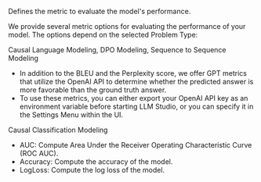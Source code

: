 Defines the metric to evaluate the model's performance. 

We provide several metric options for evaluating the performance of your model. The options depend on the selected Problem Type:

Causal Language Modeling, DPO Modeling, Sequence to Sequence Modeling
- In addition to the BLEU and the Perplexity score, we offer GPT metrics that utilize the OpenAI API to determine whether
the predicted answer is more favorable than the ground truth answer.
- To use these metrics, you can either export your OpenAI API key as an environment variable before starting LLM Studio,
or you can specify it in the Settings Menu within the UI.

Causal Classification Modeling
- AUC: Compute Area Under the Receiver Operating Characteristic Curve (ROC AUC).
- Accuracy: Compute the accuracy of the model.
- LogLoss: Compute the log loss of the model.
